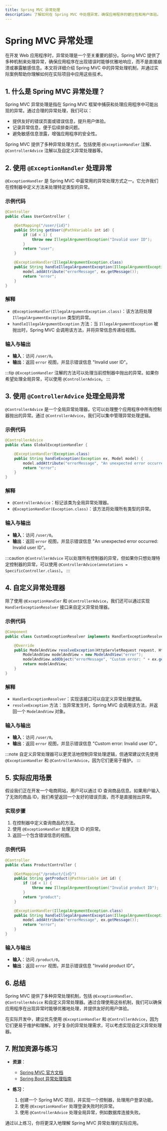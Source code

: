 ```yaml
---
title: Spring MVC 异常处理
description: 了解如何在 Spring MVC 中处理异常，确保应用程序的健壮性和用户体验。
---
```


# Spring MVC 异常处理

在开发 Web 应用程序时，异常处理是一个至关重要的部分。Spring MVC 提供了多种机制来处理异常，确保应用程序在出现错误时能够优雅地响应，而不是直接崩溃或暴露敏感信息。本文将详细介绍 Spring MVC 中的异常处理机制，并通过实际案例帮助你理解如何在实际项目中应用这些技术。

## 1. 什么是 Spring MVC 异常处理？

Spring MVC 异常处理是指在 Spring MVC 框架中捕获和处理应用程序中可能出现的异常。通过合理的异常处理，我们可以：

- 提供友好的错误页面或错误信息，提升用户体验。
- 记录异常信息，便于后续排查问题。
- 避免敏感信息泄露，增强应用程序的安全性。

Spring MVC 提供了多种异常处理方式，包括使用 `@ExceptionHandler` 注解、`@ControllerAdvice` 注解以及自定义异常处理器等。

## 2. 使用 `@ExceptionHandler` 处理异常

`@ExceptionHandler` 是 Spring MVC 中最常用的异常处理方式之一。它允许我们在控制器中定义方法来处理特定类型的异常。

### 示例代码

```java
@Controller
public class UserController {

    @GetMapping("/user/{id}")
    public String getUser(@PathVariable int id) {
        if (id < 1) {
            throw new IllegalArgumentException("Invalid user ID");
        }
        return "user";
    }

    @ExceptionHandler(IllegalArgumentException.class)
    public String handleIllegalArgumentException(IllegalArgumentException ex, Model model) {
        model.addAttribute("errorMessage", ex.getMessage());
        return "error";
    }
}
```

### 解释

- `@ExceptionHandler(IllegalArgumentException.class)`：该方法将处理 `IllegalArgumentException` 类型的异常。
- `handleIllegalArgumentException` 方法：当 `IllegalArgumentException` 被抛出时，Spring MVC 会调用该方法，并将异常信息传递给视图。

### 输入与输出

- **输入**：访问 `/user/0`。
- **输出**：返回 `error` 视图，并显示错误信息 "Invalid user ID"。

:::tip
`@ExceptionHandler` 注解的方法可以处理当前控制器中抛出的异常。如果你希望处理全局异常，可以使用 `@ControllerAdvice`。
:::

## 3. 使用 `@ControllerAdvice` 处理全局异常

`@ControllerAdvice` 是一个全局异常处理器，它可以处理整个应用程序中所有控制器抛出的异常。通过 `@ControllerAdvice`，我们可以集中管理异常处理逻辑。

### 示例代码

```java
@ControllerAdvice
public class GlobalExceptionHandler {

    @ExceptionHandler(Exception.class)
    public String handleException(Exception ex, Model model) {
        model.addAttribute("errorMessage", "An unexpected error occurred: " + ex.getMessage());
        return "error";
    }
}
```

### 解释

- `@ControllerAdvice`：标记该类为全局异常处理器。
- `@ExceptionHandler(Exception.class)`：该方法将处理所有类型的异常。

### 输入与输出

- **输入**：访问 `/user/0`。
- **输出**：返回 `error` 视图，并显示错误信息 "An unexpected error occurred: Invalid user ID"。

:::caution
`@ControllerAdvice` 可以处理所有控制器的异常，但如果你只想处理特定控制器的异常，可以使用 `@ControllerAdvice(annotations = SpecificController.class)`。
:::

## 4. 自定义异常处理器

除了使用 `@ExceptionHandler` 和 `@ControllerAdvice`，我们还可以通过实现 `HandlerExceptionResolver` 接口来自定义异常处理器。

### 示例代码

```java
@Component
public class CustomExceptionResolver implements HandlerExceptionResolver {

    @Override
    public ModelAndView resolveException(HttpServletRequest request, HttpServletResponse response, Object handler, Exception ex) {
        ModelAndView modelAndView = new ModelAndView("error");
        modelAndView.addObject("errorMessage", "Custom error: " + ex.getMessage());
        return modelAndView;
    }
}
```

### 解释

- `HandlerExceptionResolver`：实现该接口可以自定义异常处理逻辑。
- `resolveException` 方法：当异常发生时，Spring MVC 会调用该方法，并返回一个 `ModelAndView` 对象。

### 输入与输出

- **输入**：访问 `/user/0`。
- **输出**：返回 `error` 视图，并显示错误信息 "Custom error: Invalid user ID"。

:::note
自定义异常处理器可以更灵活地控制异常处理逻辑，但通常建议优先使用 `@ExceptionHandler` 和 `@ControllerAdvice`，因为它们更易于维护。
:::

## 5. 实际应用场景

假设我们正在开发一个电商网站，用户可以通过 ID 查询商品信息。如果用户输入了无效的商品 ID，我们希望返回一个友好的错误页面，而不是直接抛出异常。

### 实现步骤

1. 在控制器中定义查询商品的方法。
2. 使用 `@ExceptionHandler` 处理无效 ID 的异常。
3. 返回一个包含错误信息的视图。

### 示例代码

```java
@Controller
public class ProductController {

    @GetMapping("/product/{id}")
    public String getProduct(@PathVariable int id) {
        if (id < 1) {
            throw new IllegalArgumentException("Invalid product ID");
        }
        return "product";
    }

    @ExceptionHandler(IllegalArgumentException.class)
    public String handleIllegalArgumentException(IllegalArgumentException ex, Model model) {
        model.addAttribute("errorMessage", ex.getMessage());
        return "error";
    }
}
```

### 输入与输出

- **输入**：访问 `/product/0`。
- **输出**：返回 `error` 视图，并显示错误信息 "Invalid product ID"。

## 6. 总结

Spring MVC 提供了多种异常处理机制，包括 `@ExceptionHandler`、`@ControllerAdvice` 和自定义异常处理器。通过合理使用这些机制，我们可以确保应用程序在出现异常时能够优雅地处理，并提供友好的用户体验。

在实际开发中，建议优先使用 `@ExceptionHandler` 和 `@ControllerAdvice`，因为它们更易于维护和理解。对于复杂的异常处理需求，可以考虑实现自定义异常处理器。

## 7. 附加资源与练习

- **资源**：
  - [Spring MVC 官方文档](https://docs.spring.io/spring-framework/docs/current/reference/html/web.html#mvc-exceptionhandlers)
  - [Spring Boot 异常处理指南](https://spring.io/guides/gs/rest-service/)

- **练习**：
  1. 创建一个 Spring MVC 项目，并实现一个控制器，处理用户登录功能。
  2. 使用 `@ExceptionHandler` 处理登录失败时的异常。
  3. 使用 `@ControllerAdvice` 处理全局异常，例如数据库连接失败。

通过以上练习，你将更深入地理解 Spring MVC 异常处理的实际应用。